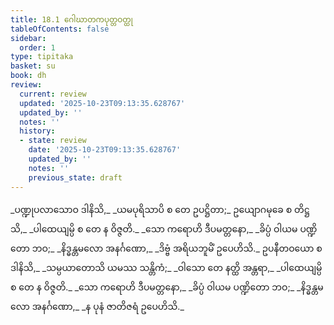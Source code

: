 ```yaml
---
title: 18.1 ဂေါဃာတကပုတ္တဝတ္ထု
tableOfContents: false
sidebar:
  order: 1
type: tipitaka
basket: su
book: dh
review:
  current: review
  updated: '2025-10-23T09:13:35.628767'
  updated_by: ''
  notes: ''
  history:
  - state: review
    date: '2025-10-23T09:13:35.628767'
    updated_by: ''
    notes: ''
    previous_state: draft
---
```



<ReviewStatus review={frontmatter.review} showDetails={true} />

<HypothesisAnnotation frontmatter={frontmatter} />

<DynamicBreadcrumb />

<Division number="235" book="dh" e="ch" v="18" p="47">

<Paragraph number="255" type="verses" book="dh">
_ပဏ္ဍုပလာသောဝ ဒါနိသိ,_  
_ယမပုရိသာပိ စ တေ ဥပဋ္ဌိတာ;_  
ဥယျောဂမုခေ စ တိဋ္ဌသိ,_  
_ပါထေယျမ္ပိ စ တေ န ဝိဇ္ဇတိ._  

</Paragraph>

</Division>
<Division number="236" book="dh" e="ch" v="18" p="48">

<Paragraph number="256" type="verses" book="dh">
_သော ကရောဟိ ဒီပမတ္တနော,_  
_ခိပ္ပံ ဝါယမ ပဏ္ဍိတော ဘဝ;_  
_နိဒ္ဓန္တမလော အနင်္ဂဏော,_  
_ဒိဗ္ဗံ အရိယဘူမိံ ဥပေဟိသိ._  

</Paragraph>

</Division>
<Division number="237" book="dh" e="ch" v="18" p="48">

<Paragraph number="257" type="verses" book="dh">
ဥပနီတဝယော စ ဒါနိသိ,_  
_သမ္ပယာတောသိ ယမဿ သန္တိကံ;_  
_ဝါသော တေ နတ္ထိ အန္တရာ,_  
_ပါထေယျမ္ပိ စ တေ န ဝိဇ္ဇတိ._  

</Paragraph>

</Division>
<Division number="238" book="dh" e="ch" v="18" p="48">

<Paragraph number="258" type="verses" book="dh">
_သော ကရောဟိ ဒီပမတ္တနော,_  
_ခိပ္ပံ ဝါယမ ပဏ္ဍိတော ဘဝ;_  
_နိဒ္ဓန္တမလော အနင်္ဂဏော,_  
_န ပုနံ ဇာတိဇရံ ဥပေဟိသိ._
</Paragraph>
</Division>
